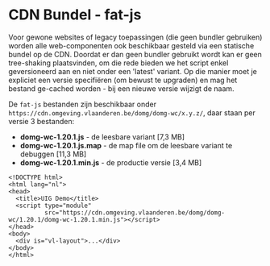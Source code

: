 
<Meta title="Recepten/CDN Bundel - fat-js"/>

# CDN Bundel - fat-js

Voor gewone websites of legacy toepassingen (die geen bundler gebruiken) worden alle web-componenten ook beschikbaar
gesteld via een statische bundel op de CDN. Doordat er dan geen bundler gebruikt wordt kan er geen tree-shaking
plaatsvinden, om die rede bieden we het script enkel geversioneerd aan en niet onder een 'latest' variant. Op die
manier moet je expliciet een versie specifiëren (om bewust te upgraden) en mag het bestand ge-cached worden - bij een
nieuwe versie wijzigt de naam.

De `fat-js` bestanden zijn beschikbaar onder `https://cdn.omgeving.vlaanderen.be/domg/domg-wc/x.y.z/`, daar staan per versie 3
bestanden:

- **domg-wc-1.20.1.js** - de leesbare variant [7,3 MB]
- **domg-wc-1.20.1.js.map** - de map file om de leesbare variant te debuggen [11,3 MB]
- **domg-wc-1.20.1.min.js** - de productie versie [3,4 MB]

```
<!DOCTYPE html>
<html lang="nl">
<head>
  <title>UIG Demo</title>
  <script type="module"
          src="https://cdn.omgeving.vlaanderen.be/domg/domg-wc/1.20.1/domg-wc-1.20.1.min.js"></script>
</head>
<body>
  <div is="vl-layout">...</div>
</body>
</html>
```
